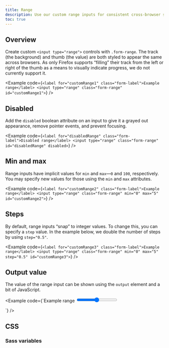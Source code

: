 ```yaml
---
title: Range
description: Use our custom range inputs for consistent cross-browser styling and built-in customization.
toc: true
---
```


## Overview

Create custom `<input type="range">` controls with `.form-range`. The track (the background) and thumb (the value) are both styled to appear the same across browsers. As only Firefox supports “filling” their track from the left or right of the thumb as a means to visually indicate progress, we do not currently support it.

<Example code={`<label for="customRange1" class="form-label">Example range</label>
<input type="range" class="form-range" id="customRange1">`} />

## Disabled

Add the `disabled` boolean attribute on an input to give it a grayed out appearance, remove pointer events, and prevent focusing.

<Example code={`<label for="disabledRange" class="form-label">Disabled range</label>
<input type="range" class="form-range" id="disabledRange" disabled>`} />

## Min and max

Range inputs have implicit values for `min` and `max`—`0` and `100`, respectively. You may specify new values for those using the `min` and `max` attributes.

<Example code={`<label for="customRange2" class="form-label">Example range</label>
<input type="range" class="form-range" min="0" max="5" id="customRange2">`} />

## Steps

By default, range inputs “snap” to integer values. To change this, you can specify a `step` value. In the example below, we double the number of steps by using `step="0.5"`.

<Example code={`<label for="customRange3" class="form-label">Example range</label>
<input type="range" class="form-range" min="0" max="5" step="0.5" id="customRange3">`} />

## Output value

The value of the range input can be shown using the `output` element and a bit of JavaScript.

<Example code={`<label for="customRange4" class="form-label">Example range</label>
  <input type="range" class="form-range" min="0" max="100" value="50" id="customRange4">
  <output for="customRange4" id="rangeValue"></output>

  <script>
    // This is an example script, please modify as needed
    const rangeInput = document.getElementById('customRange4');
    const rangeOutput = document.getElementById('rangeValue');

    // Set initial value
    rangeOutput.textContent = rangeInput.value;

    rangeInput.addEventListener('input', function() {
      rangeOutput.textContent = this.value;
    });
  </script>`} />

## CSS

### Sass variables

<ScssDocs name="form-range-variables" file="scss/_variables.scss" />
